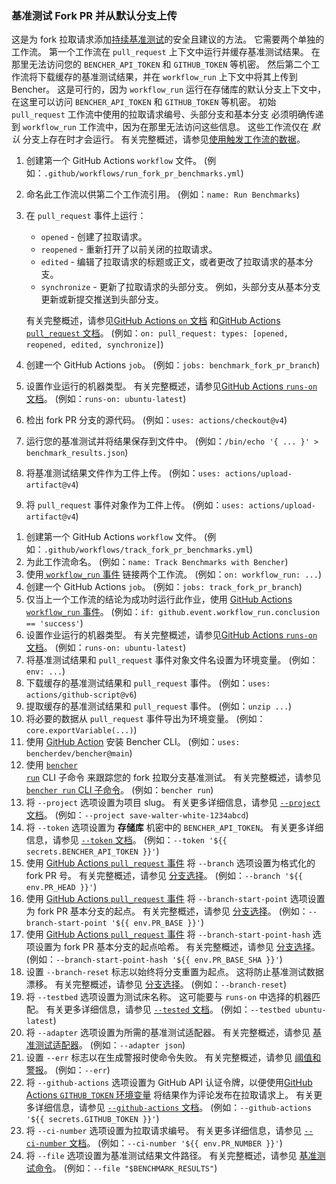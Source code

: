
### 基准测试 Fork PR 并从默认分支上传

这是为 fork 拉取请求添加[持续基准测试][continuous benchmarking]的安全且建议的方法。
它需要两个单独的工作流。
第一个工作流在 `pull_request` 上下文中运行并缓存基准测试结果。
在那里无法访问您的 `BENCHER_API_TOKEN` 和 `GITHUB_TOKEN` 等机密。
然后第二个工作流将下载缓存的基准测试结果，并在 `workflow_run` 上下文中将其上传到 Bencher。
这是可行的，因为 `workflow_run` 运行在存储库的默认分支上下文中，
在这里可以访问 `BENCHER_API_TOKEN` 和 `GITHUB_TOKEN` 等机密。
初始 `pull_request` 工作流中使用的拉取请求编号、头部分支和基本分支
必须明确传递到 `workflow_run` 工作流中，因为在那里无法访问这些信息。
这些工作流仅在 _默认_ 分支上存在时才会运行。
有关完整概述，请参见[使用触发工作流的数据][github actions trigger workflow]。

<PullRequestsForkRunCode />

1. 创建第一个 GitHub Actions `workflow` 文件。
   (例如：`.github/workflows/run_fork_pr_benchmarks.yml`)
2. 命名此工作流以供第二个工作流引用。
   (例如：`name: Run Benchmarks`)
3. 在 `pull_request` 事件上运行：
    - `opened` - 创建了拉取请求。
    - `reopened` - 重新打开了以前关闭的拉取请求。
    - `edited` - 编辑了拉取请求的标题或正文，或者更改了拉取请求的基本分支。
    - `synchronize` - 更新了拉取请求的头部分支。
      例如，头部分支从基本分支更新或新提交推送到头部分支。

   有关完整概述，请参见[GitHub Actions `on` 文档][github actions on]
   和[GitHub Actions `pull_request` 文档][github action pull_request]。
   (例如：`on: pull_request: types: [opened, reopened, edited, synchronize]`)
4. 创建一个 GitHub Actions `job`。
   (例如：`jobs: benchmark_fork_pr_branch`)
5. 设置作业运行的机器类型。
   有关完整概述，请参见[GitHub Actions `runs-on` 文档][github actions runs-on]。
   (例如：`runs-on: ubuntu-latest`)
6. 检出 fork PR 分支的源代码。
   (例如：`uses: actions/checkout@v4`)
7. 运行您的基准测试并将结果保存到文件中。
   (例如：`/bin/echo '{ ... }' > benchmark_results.json`)
8. 将基准测试结果文件作为工件上传。
   (例如：`uses: actions/upload-artifact@v4`)
9. 将 `pull_request` 事件对象作为工件上传。
  (例如：`uses: actions/upload-artifact@v4`)

<PullRequestsForkTrackCode />

1. 创建第一个 GitHub Actions `workflow` 文件。
   (例如：`.github/workflows/track_fork_pr_benchmarks.yml`)
2. 为此工作流命名。
   (例如：`name: Track Benchmarks with Bencher`)
3. 使用[ `workflow_run` 事件][github actions workflow_run] 链接两个工作流。
   (例如：`on: workflow_run: ...`)
4. 创建一个 GitHub Actions `job`。
   (例如：`jobs: track_fork_pr_branch`)
5. 仅当上一个工作流的结论为成功时运行此作业，使用
   [GitHub Actions `workflow_run` 事件][github actions workflow_run]。
   (例如：`if: github.event.workflow_run.conclusion == 'success'`)
6. 设置作业运行的机器类型。
   有关完整概述，请参见[GitHub Actions `runs-on` 文档][github actions runs-on]。
   (例如：`runs-on: ubuntu-latest`)
7. 将基准测试结果和 `pull_request` 事件对象文件名设置为环境变量。
   (例如：`env: ...`)
8. 下载缓存的基准测试结果和 `pull_request` 事件。
   (例如：`uses: actions/github-script@v6`)
9. 提取缓存的基准测试结果和 `pull_request` 事件。
   (例如：`unzip ...`)
10. 将必要的数据从 `pull_request` 事件导出为环境变量。
    (例如：`core.exportVariable(...)`)
11. 使用 [GitHub Action][bencher cli github action] 安装 Bencher CLI。
   (例如：`uses: bencherdev/bencher@main`)
12. 使用 <code><a href="/zh/docs/explanation/bencher-run/">bencher run</a></code> CLI 子命令
    来跟踪您的 fork 拉取分支基准测试。
    有关完整概述，请参见 [`bencher run` CLI 子命令][bencher run]。
    (例如：`bencher run`)
13. 将 `--project` 选项设置为项目 slug。
    有关更多详细信息，请参见 [`--project` 文档][project option]。
    (例如：`--project save-walter-white-1234abcd`)
14. 将 `--token` 选项设置为 **存储库** 机密中的 `BENCHER_API_TOKEN`。
    有关更多详细信息，请参见 [`--token` 文档][token option]。
    (例如：`--token '${{ secrets.BENCHER_API_TOKEN }}'`)
15. 使用 [GitHub Actions `pull_request` 事件][github action pull_request] 将 `--branch` 选项设置为格式化的 fork PR 号。
    有关完整概述，请参见 [分支选择][branch selection branch]。
    (例如：`--branch '${{ env.PR_HEAD }}'`)
16. 使用 [GitHub Actions `pull_request` 事件][github action pull_request] 将 `--branch-start-point` 选项设置为 fork PR 基本分支的起点。
    有关完整概述，请参见 [分支选择][branch selection start point]。
    (例如：`--branch-start-point '${{ env.PR_BASE }}'`)
17. 使用 [GitHub Actions `pull_request` 事件][github action pull_request] 将 `--branch-start-point-hash` 选项设置为 fork PR 基本分支的起点哈希。
    有关完整概述，请参见 [分支选择][branch selection start point hash]。
    (例如：`--branch-start-point-hash '${{ env.PR_BASE_SHA }}'`)
18. 设置 `--branch-reset` 标志以始终将分支重置为起点。
    这将防止基准测试数据漂移。
    有关完整概述，请参见 [分支选择][branch selection branch reset]。
    (例如：`--branch-reset`)
19. 将 `--testbed` 选项设置为测试床名称。
    这可能要与 `runs-on` 中选择的机器匹配。
    有关更多详细信息，请参见 [`--tested` 文档][testbed option]。
    (例如：`--testbed ubuntu-latest`)
20. 将 `--adapter` 选项设置为所需的基准测试适配器。
    有关完整概述，请参见 [基准测试适配器][adapters]。
    (例如：`--adapter json`)
21. 设置 `--err` 标志以在生成警报时使命令失败。
    有关完整概述，请参见 [阈值和警报][alerts]。
    (例如：`--err`)
22. 将 `--github-actions` 选项设置为 GitHub API 认证令牌，以便使用[GitHub Actions `GITHUB_TOKEN` 环境变量][github token] 将结果作为评论发布在拉取请求上。
    有关更多详细信息，请参见 [`--github-actions` 文档][github actions option]。
    (例如：`--github-actions '${{ secrets.GITHUB_TOKEN }}'`)
23. 将 `--ci-number` 选项设置为拉取请求编号。
    有关更多详细信息，请参见 [`--ci-number` 文档][ci number option]。
    (例如：`--ci-number '${{ env.PR_NUMBER }}'`)
24. 将 `--file` 选项设置为基准测试结果文件路径。
    有关完整概述，请参见 [基准测试命令][command argument]。
    (例如：`--file "$BENCHMARK_RESULTS"`)


[github actions trigger workflow]: https://docs.github.com/en/actions/using-workflows/events-that-trigger-workflows#using-data-from-the-triggering-workflow
[github actions on]: https://docs.github.com/en/actions/using-workflows/workflow-syntax-for-github-actions#on
[github action pull_request]: https://docs.github.com/en/webhooks/webhook-events-and-payloads#pull_request
[github actions workflow_run]: https://docs.github.com/en/actions/using-workflows/events-that-trigger-workflows#workflow_run
[github actions runs-on]: https://docs.github.com/en/actions/using-workflows/workflow-syntax-for-github-actions#jobsjob_idruns-on
[bencher cli github action]: https://github.com/marketplace/actions/bencher-cli
[github token]: https://docs.github.com/en/actions/security-guides/automatic-token-authentication

[continuous benchmarking]: /zh/docs/explanation/continuous-benchmarking/
[bencher run]: /zh/docs/explanation/bencher-run/
[project option]: /zh/docs/explanation/bencher-run/#--project-project
[token option]: /zh/docs/explanation/bencher-run/#--token-token
[branch selection branch]: /zh/docs/explanation/branch-selection/#--branch-branch
[branch selection start point]: /zh/docs/explanation/branch-selection/#--branch-start-point-branch
[branch selection start point hash]: /zh/docs/explanation/branch-selection/#--branch-start-point-hash-hash
[branch selection branch reset]: /zh/docs/explanation/branch-selection/#--branch-reset
[testbed option]: /zh/docs/explanation/bencher-run/#--testbed-testbed
[adapters]: /zh/docs/explanation/adapters/
[alerts]: /zh/docs/explanation/thresholds/#alerts
[github actions option]: /zh/docs/explanation/bencher-run/#--github-actions-github_token
[ci number option]: /zh/docs/explanation/bencher-run/#--ci-id-id
[command argument]: /zh/docs/explanation/bencher-run/#benchmark-command